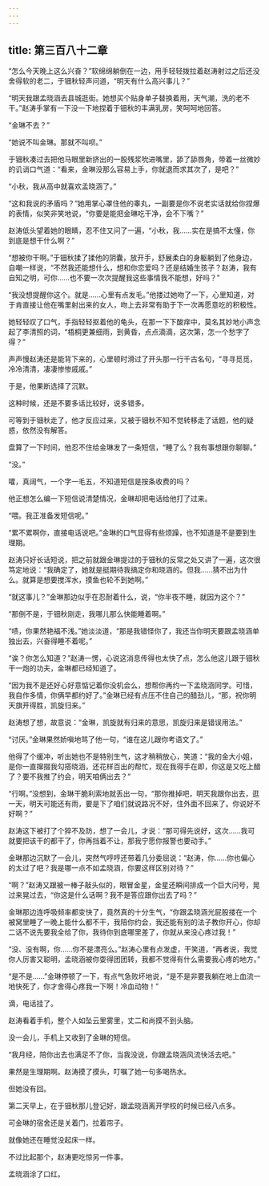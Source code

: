 ```yaml
---
---
---
```

title: 第三百八十二章
---



“怎么今天晚上这么兴奋？”软绵绵躺倒在一边，用手轻轻拨拉着赵涛射过之后还没舍得软的老二，于钿秋轻声问道，“明天有什么高兴事儿？”

“明天我跟孟晓涵去县城逛街。她想买个贴身单子替换着用，天气潮，洗的老不干。”赵涛手掌有一下没一下地捏着于钿秋的丰满乳房，笑呵呵地回答。

“金琳不去？”

“她说不叫金琳。那就不叫呗。”

于钿秋凑过去把他马眼里新挤出的一股残浆吮进嘴里，舔了舔唇角，带着一丝微妙的讥诮口气道：“看来，金琳没那么容易上手，你就退而求其次了，是吧？”

“小秋，我从高中就喜欢孟晓涵了。”

“这和我说的矛盾吗？”她用掌心罩住他的睾丸，一副要是你不说老实话就给你捏爆的表情，似笑非笑地说，“你要是能把金琳吃干净，会不下嘴？”

赵涛低头望着她的眼睛，忍不住又问了一遍，“小秋，我……实在是搞不太懂，你到底是想干什么啊？”

“想被你干啊。”于钿秋揉了揉他的阴囊，放开手，舒展柔白的身躯躺到了他身边，自嘲一样说，“不然我还能想什么，想和你恋爱吗？还是结婚生孩子？赵涛，我有自知之明，可你……也不要一次次提醒我这些事情我不能想，好吗？”

“我没想提醒你这个。就是……心里有点发毛。”他搂过她吻了一下，心里知道，对于肯直接让他在嘴里射出来的女人，吻上去非常有助于下一次再愿意吃的积极性。

她轻轻叹了口气，手指轻轻抠着他的龟头，在那一下下酸痒中，莫名其妙地小声念起了李清照的词，“梧桐更兼细雨，到黄昏，点点滴滴，这次第，怎一个愁字了得？”

声声慢赵涛还是能背下来的，心里顿时滑过了开头那一行千古名句，“寻寻觅觅，冷冷清清，凄凄惨惨戚戚。”

于是，他果断选择了沉默。

这种时候，还是不要多话比较好，说多错多。

可等到于钿秋走了，他才反应过来，又被于钿秋不知不觉转移走了话题，他的疑惑，依然没有解答。

盘算了一下时间，他忍不住给金琳发了一条短信，“睡了么？我有事想跟你聊聊。”

“没。”

嚯，真阔气，一个字一毛五，不知道短信是按条收费的吗？

他正想怎么编一下短信说清楚情况，金琳却把电话给他打了过来。

“喂。我正准备发短信呢。”

“累不累啊你，直接电话说吧。”金琳的口气显得有些烦躁，也不知道是不是要到生理期。

赵涛只好长话短说，把之前就跟金琳提过的于钿秋的反常之处又讲了一遍，这次很笃定地说：“我确定了，她就是挺期待我搞定你和晓涵的。但我……猜不出为什么。就算是想要搅浑水，摸鱼也轮不到她啊。”

“就这事儿？”金琳那边似乎在忍耐着什么，说，“你半夜不睡，就因为这个？”

“那倒不是，于钿秋刚走，我哪儿那么快能睡着啊。”

“啧，你果然艳福不浅。”她淡淡道，“那是我错怪你了，我还当你明天要跟孟晓涵单独出去，兴奋得睡不着呢。”

“诶？你怎么知道？”赵涛一愣，心说这消息传得也太快了点，怎么他这儿跟于钿秋干一炮的功夫，金琳都已经知道了。

“因为我不是还好心好意惦记着你没机会么，想帮你再约一下孟晓涵同学。可惜，我自作多情，你俩早都约好了。”金琳已经有点压不住自己的醋劲儿，“那，祝你明天旗开得胜，凯旋归来。”

赵涛想了想，故意说：“金琳，凯旋就有归来的意思，凯旋归来是错误用法。”

“讨厌。”金琳果然娇嗔地骂了他一句，“谁在这儿跟你考语文了。”

他得了个缓冲，听出她也不是特别生气，这才稍稍放心，笑道：“我的金大小姐，是你一直撺掇我勾搭晓涵，还花样百出的帮忙，现在我得手在即，你这是又吃上醋了？要不我推了约会，明天咱俩出去？”

“行啊。”没想到，金琳干脆利索地就丢出一句，“那你推掉吧，明天我跟你出去，逛一天，明天可能还有雨，要是下了咱们就说路况不好，住外面不回来了。你说好不好啊？”

赵涛这下被打了个猝不及防，想了一会儿，才说：“那可得先说好，这次……我可就要把该干的都干了，你再挡着不让，那我宁愿你报警也要动手。”

金琳那边沉默了一会儿，突然气哼哼还带着几分委屈说：“赵涛，你……你也偏心的太过了吧？我是哪一点不如孟晓涵，你要这样区别对待？”

“啊？”赵涛又跟被一棒子敲头似的，眼冒金星，金星还瞬间排成一个巨大问号，晃过来晃过去，“你这是什么话啊？我不是答应跟你出去了吗？”

金琳那边连呼吸频率都变快了，竟然真的十分生气，“你跟孟晓涵光屁股搂在一个被窝里睡了一晚上能什么都不干，我陪你约会，我还能有别的法子教你开心，你却二话不说先要我全给了你，我待你到底哪里差了，你就从来没心疼过我！”

“没、没有啊，你……你不是漂亮么。”赵涛心里有点发虚，干笑道，“再者说，我觉你人厉害又聪明，孟晓涵被你耍得团团转，我都不觉得有什么需要我心疼的地方。”

“是不是……”金琳停顿了一下，有点气急败坏地说，“是不是非要我躺在地上血流一地快死了，你才舍得心疼我一下啊！冷血动物！”

滴，电话挂了。

赵涛看着手机，整个人如坠云里雾里，丈二和尚摸不到头脑。

没一会儿，手机上又收到了金琳的短信。

“我月经，陪你出去也满足不了你，当我没说，你跟孟晓涵风流快活去吧。”

果然是生理期啊。赵涛摸了摸头，叮嘱了她一句多喝热水。

但她没有回。

第二天早上，在于钿秋那儿登记好，跟孟晓涵离开学校的时候已经八点多。

可金琳的宿舍还是关着门，拉着帘子。

就像她还在睡觉没起床一样。

不过比起那个，赵涛更吃惊另一件事。

孟晓涵涂了口红。